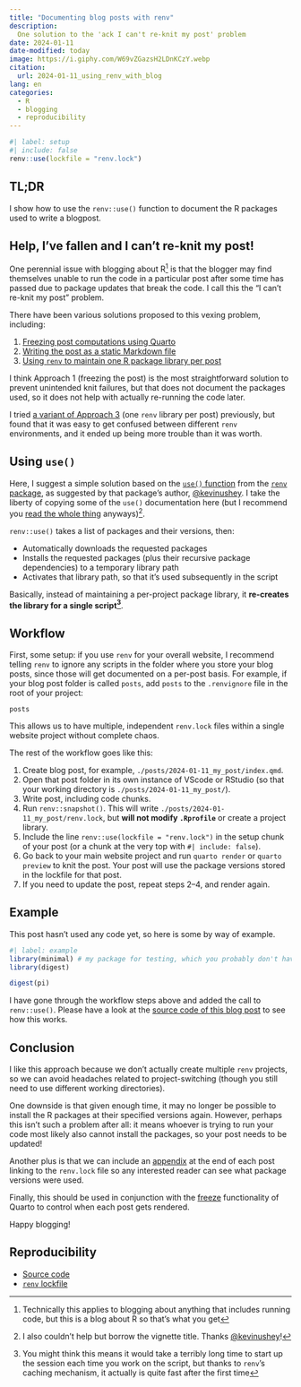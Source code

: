 ```yaml
---
title: "Documenting blog posts with renv"
description:
  One solution to the 'ack I can't re-knit my post' problem
date: 2024-01-11
date-modified: today
image: https://i.giphy.com/W69vZGazsH2LDnKCzY.webp
citation:
  url: 2024-01-11_using_renv_with_blog
lang: en
categories:
  - R
  - blogging
  - reproducibility
---
```


```r
#| label: setup
#| include: false
renv::use(lockfile = "renv.lock")
```

## TL;DR

I show how to use the `renv::use()` function to document the R packages used to write a blogpost.

## Help, I've fallen and I can't re-knit my post!

One perennial issue with blogging about R^[Technically this applies to blogging about anything that includes running code, but this is a blog about R so that's what you get] is that the blogger may find themselves unable to run the code in a particular post after some time has passed due to package updates that break the code.
I call this the "I can't re-knit my post" problem.

There have been various solutions proposed to this vexing problem, including:

1. [Freezing post computations using Quarto](https://quarto.org/docs/websites/website-blog.html#freezing-posts)
2. [Writing the post as a static Markdown file](https://clauswilke.com/blog/2020/09/08/a-blogdown-post-for-the-ages/)
3. [Using `renv` to maintain one R package library per post](https://www.rostrum.blog/posts/2022-03-15-renv-profiles/)

I think Approach 1 (freezing the post) is the most straightforward solution to prevent unintended knit failures, but that does not document the packages used, so it does not help with actually re-running the code later.

I tried [a variant of Approach 3](https://github.com/djnavarro/refinery) (one `renv` library per post) previously, but found that it was easy to get confused between different `renv` environments, and it ended up being more trouble than it was worth.

## Using `use()`

Here, I suggest a simple solution based on the [`use()` function](https://rstudio.github.io/renv/articles/use.html) from the [`renv` package](https://rstudio.github.io/renv/index.html), as suggested by that package's author, [\@kevinushey](https://github.com/kevinushey).
I take the liberty of copying some of the `use()` documentation here (but I recommend you [read the whole thing](https://rstudio.github.io/renv/articles/use.html) anyways)^[I also couldn't help but borrow the vignette title. Thanks [\@kevinushey](https://github.com/kevinushey)!].

`renv::use()` takes a list of packages and their versions, then:

- Automatically downloads the requested packages
- Installs the requested packages (plus their recursive package dependencies) to a temporary library path
- Activates that library path, so that it's used subsequently in the script

Basically, instead of maintaining a per-project package library, it **re-creates the library for a single script^[You might think this means it would take a terribly long time to start up the session each time you work on the script, but thanks to `renv`'s caching mechanism, it actually is quite fast after the first time]**.

## Workflow

First, some setup: if you use `renv` for your overall website, I recommend telling `renv` to ignore any scripts in the folder where you store your blog posts, since those will get documented on a per-post basis.
For example, if your blog post folder is called `posts`, add `posts` to the `.renvignore` file in the root of your project:

```
posts
```

This allows us to have multiple, independent `renv.lock` files within a single website project without complete chaos.

The rest of the workflow goes like this:

1. Create blog post, for example, `./posts/2024-01-11_my_post/index.qmd`.
2. Open that post folder in its own instance of VScode or RStudio (so that your working directory is `./posts/2024-01-11_my_post/`).
3. Write post, including code chunks.
4. Run `renv::snapshot()`. This will write `./posts/2024-01-11_my_post/renv.lock`, but **will not modify `.Rprofile`** or create a project library.
5. Include the line `renv::use(lockfile = "renv.lock")` in the setup chunk of your post (or a chunk at the very top with `#| include: false`).
6. Go back to your main website project and run `quarto render` or `quarto preview` to knit the post. Your post will use the package versions stored in the lockfile for that post.
7. If you need to update the post, repeat steps 2--4, and render again.

## Example

This post hasn't used any code yet, so here is some by way of example.

```r
#| label: example
library(minimal) # my package for testing, which you probably don't have installed
library(digest)

digest(pi)
```

I have gone through the workflow steps above and added the call to `renv::use()`.
Please have a look at the [source code of this blog post](https://github.com/joelnitta/joelnitta-home/tree/main/posts/2024-01-11_using_renv_with_blog/index.qmd) to see how this works.

## Conclusion

I like this approach because we don't actually create multiple `renv` projects, so we can avoid headaches related to project-switching (though you still need to use different working directories).

One downside is that given enough time, it may no longer be possible to install the R packages at their specified versions again.
However, perhaps this isn't such a problem after all: it means whoever is trying to run your code most likely also cannot install the packages, so your post needs to be updated!

Another plus is that we can include an [appendix](#reproducibility) at the end of each post linking to the `renv.lock` file so any interested reader can see what package versions were used.

Finally, this should be used in conjunction with the [freeze](https://quarto.org/docs/websites/website-blog.html#freezing-posts) functionality of Quarto to control when each post gets rendered.

Happy blogging!

## Reproducibility {.appendix}

- [Source code](https://github.com/joelnitta/joelnitta-home/tree/main/posts/2024-01-11_using_renv_with_blog/index.qmd)
- [`renv` lockfile](https://github.com/joelnitta/joelnitta-home/tree/main/posts/2024-01-11_using_renv_with_blog/renv.lock)